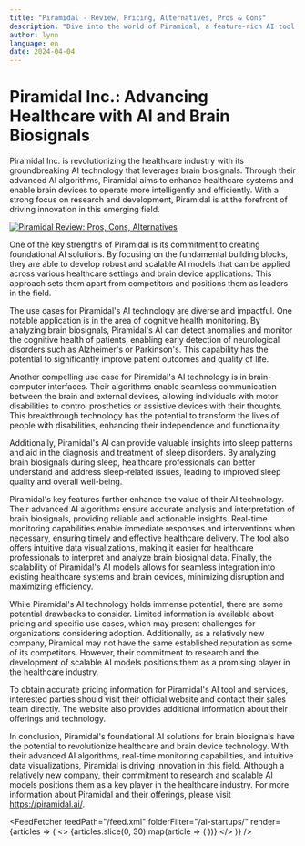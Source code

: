 ```yaml
---
title: "Piramidal - Review, Pricing, Alternatives, Pros & Cons"
description: "Dive into the world of Piramidal, a feature-rich AI tool. Learn about its features, pricing, and how it's making an impact. Don't miss out!"
author: lynn
language: en
date: 2024-04-04
---
```


# Piramidal Inc.: Advancing Healthcare with AI and Brain Biosignals
        
Piramidal Inc. is revolutionizing the healthcare industry with its groundbreaking AI technology that leverages brain biosignals. Through their advanced AI algorithms, Piramidal aims to enhance healthcare systems and enable brain devices to operate more intelligently and efficiently. With a strong focus on research and development, Piramidal is at the forefront of driving innovation in this emerging field.


<BlogHeader />


[![Piramidal Review: Pros, Cons, Alternatives](/ai-startups/piramidal.png)](https://piramidal.ai/)



One of the key strengths of Piramidal is its commitment to creating foundational AI solutions. By focusing on the fundamental building blocks, they are able to develop robust and scalable AI models that can be applied across various healthcare settings and brain device applications. This approach sets them apart from competitors and positions them as leaders in the field.

The use cases for Piramidal's AI technology are diverse and impactful. One notable application is in the area of cognitive health monitoring. By analyzing brain biosignals, Piramidal's AI can detect anomalies and monitor the cognitive health of patients, enabling early detection of neurological disorders such as Alzheimer's or Parkinson's. This capability has the potential to significantly improve patient outcomes and quality of life.

Another compelling use case for Piramidal's AI technology is in brain-computer interfaces. Their algorithms enable seamless communication between the brain and external devices, allowing individuals with motor disabilities to control prosthetics or assistive devices with their thoughts. This breakthrough technology has the potential to transform the lives of people with disabilities, enhancing their independence and functionality.

Additionally, Piramidal's AI can provide valuable insights into sleep patterns and aid in the diagnosis and treatment of sleep disorders. By analyzing brain biosignals during sleep, healthcare professionals can better understand and address sleep-related issues, leading to improved sleep quality and overall well-being.

Piramidal's key features further enhance the value of their AI technology. Their advanced AI algorithms ensure accurate analysis and interpretation of brain biosignals, providing reliable and actionable insights. Real-time monitoring capabilities enable immediate responses and interventions when necessary, ensuring timely and effective healthcare delivery. The tool also offers intuitive data visualizations, making it easier for healthcare professionals to interpret and analyze brain biosignal data. Finally, the scalability of Piramidal's AI models allows for seamless integration into existing healthcare systems and brain devices, minimizing disruption and maximizing efficiency.

While Piramidal's AI technology holds immense potential, there are some potential drawbacks to consider. Limited information is available about pricing and specific use cases, which may present challenges for organizations considering adoption. Additionally, as a relatively new company, Piramidal may not have the same established reputation as some of its competitors. However, their commitment to research and the development of scalable AI models positions them as a promising player in the healthcare industry.

To obtain accurate pricing information for Piramidal's AI tool and services, interested parties should visit their official website and contact their sales team directly. The website also provides additional information about their offerings and technology.

In conclusion, Piramidal's foundational AI solutions for brain biosignals have the potential to revolutionize healthcare and brain device technology. With their advanced AI algorithms, real-time monitoring capabilities, and intuitive data visualizations, Piramidal is driving innovation in this field. Although a relatively new company, their commitment to research and scalable AI models positions them as a key player in the healthcare industry. For more information about Piramidal and their offerings, please visit https://piramidal.ai/.


<AdComponent />


<FeedFetcher feedPath="/feed.xml" folderFilter="/ai-startups/" render={articles => (
    <>
        <Cards>
            {articles.slice(0, 30).map(article => (
                <Card key={article.link} title={article.title} href={article.link} />
            ))}
        </Cards>
    </>
)} />

